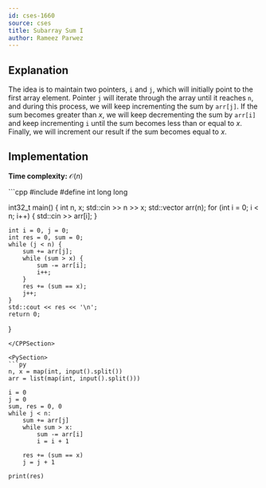 ```yaml
---
id: cses-1660
source: cses
title: Subarray Sum I
author: Rameez Parwez
---
```


## Explanation
The idea is to maintain two pointers, `i` and `j`, which will initially point to the first array element. Pointer `j` will iterate through the array until it reaches `n`, and during this process, we will keep incrementing the sum by `arr[j]`. If the sum becomes greater than $x$, we will keep decrementing the sum by `arr[i]` and keep incrementing `i` until the sum becomes less than or equal to $x$. Finally, we will increment our result if the sum becomes equal to $x$.

## Implementation
**Time complexity:** $\mathcal{O} (n)$

<LanguageSection>
<CPPSection>
```cpp
#include <bits/stdc++.h>
#define int long long
 
int32_t main() {
    int n, x;
    std::cin >> n >> x;
    std::vector<int> arr(n);
    for (int i = 0; i < n; i++) {
        std::cin >> arr[i];
    }
 
    int i = 0, j = 0;
    int res = 0, sum = 0;
    while (j < n) {
        sum += arr[j];
        while (sum > x) {
            sum -= arr[i];
            i++;
        }
        res += (sum == x);
        j++;
    }
    std::cout << res << '\n';
    return 0;
}
```
</CPPSection>

<PySection>
```py
n, x = map(int, input().split())
arr = list(map(int, input().split()))

i = 0
j = 0
sum, res = 0, 0
while j < n:
    sum += arr[j]
    while sum > x:
        sum -= arr[i]
        i = i + 1

    res += (sum == x)
    j = j + 1

print(res)
```
</PySection>
</LanguageSection>

